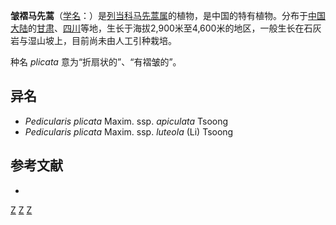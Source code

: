{{Speciesbox
| genus = Pedicularis
| species = plicata
| authority = Maxim., 1888
| subdivision_ranks =[[亚种|亚种]]
| subdivision =
* 皱褶马先蒿 ''P. p.'' subsp. ''plicata''
* [[皱褶马先蒿浅黄|皱褶马先蒿浅黄]] ''P. p.'' subsp. ''luteola''
* [[皱褶马先蒿凸尖|皱褶马先蒿凸尖]] ''P. p.'' subsp. ''apiculata''
}}

'''皱褶马先蒿'''（[[学名|学名]]：{{lang|la|''Pedicularis plicata''}}）是[[列当科|列当科]][[马先蒿属|马先蒿属]]的植物，是中国的特有植物。分布于[[中国大陆|中国大陆]]的[[甘肃|甘肃]]、[[四川|四川]]等地，生长于海拔2,900米至4,600米的地区，一般生长在石灰岩与湿山坡上，目前尚未由人工引种栽培。

种名 ''plicata'' 意为“折扇状的”、“有褶皱的”。

== 异名 ==
* ''Pedicularis plicata'' Maxim. ssp. ''apiculata'' Tsoong
* ''Pedicularis plicata'' Maxim. ssp. ''luteola'' (Li) Tsoong

== 参考文献 ==
<div class="references-small">
* {{cite web| url =http://www.bioinfo.cn/db05/KmzwSpecies.php?action=view&id=21368| title =皱褶马先蒿（亚种）| work =《中国高等植物数据库全库》| publisher =中国科学院微生物研究所| author =昆明植物研究所| accessdate =2009-02-25| deadurl =yes| archiveurl =https://web.archive.org/web/20160305010029/http://www.bioinfo.cn/db05/KmzwSpecies.php?action=view&id=21368| archivedate =2016年3月5日| df =}}
</div>
{{Taxonbar|from=Q15231146}}

[[Category:马先蒿属|Z]]
[[Category:中国特有植物|Z]]
[[Category:1888年描述的植物|Z]]